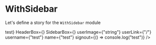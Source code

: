 
<Meta title="Templates|WithSidebar" component={WithSidebar}/>

# WithSidebar
Let's define a story for the `WithSidebar` module

<Preview>
  <Story name="WithSidebar">
    <WithSidebar 
      SearchBox={<h1>test</h1>}
      HeaderBox={<MainHeader {...getMainHeaderProps()} />}
      SidebarBox={<Sidebar {...useGetSidebarProps()} />}
      userImage={"string"}
      userLink={"/"}
      username={"test"}
      name={"test"}
      signout={() => console.log("test")}
    />
      <Box bg="#fff" width={"600px"}></Box>
    </WithSidebar>
  </Story>
</Preview>

